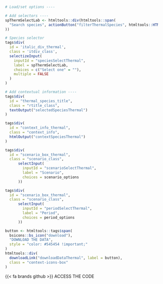 ::: {.tabdiv}

```r
# Load/set options ----

# Add selectors ----
spThermSelectLab <- htmltools::div(htmltools::span(
  "Search species", actionButton("filterThermalSpecies", htmltools::HTML('<span><i class="bi bi-funnel"></i> Filter</span>'), style = "border: 0; font-size: 12px; margin-left: 10px; background: none;")
))

# Species selector
tags$div(
  id = 'italic_div_thermal',
  class = 'itdiv_class',
  selectizeInput(
    inputId = "speciesSelectThermal",
    label = spThermSelectLab,
    choices = c("Select one" = ""),
    multiple = FALSE
  )
)

# Add contextual information ----
tags$div(
  id = "thermal_species_title",
  class = "rtitle_class",
  textOutput("selectedSpeciesThermal")
)

tags$div(
  id = "context_info_thermal",
  class = "context_info",
  htmlOutput("contextSpeciesThermal")
)
```

<div class="bottom-container"> 
::: {.grid .gridaltsm}

::: {.g-col-6}
```r
tags$div(
  id = "scenario_box_thermal",
  class = "scenario_class",
      selectInput(
        inputId = "scenarioSelectThermal",
        label = "Scenario",
        choices = scenario_options
      ))
```

:::

::: {.g-col-6}
```r
tags$div(
  id = "scenario_box_thermal",
  class = "scenario_class",
      selectInput(
        inputId = "periodSelectThermal",
        label = "Period",
        choices = period_options
      ))
```

:::

:::
</div>

<div class="context-icons">

```r
button <- htmltools::tags$span(
  bsicons::bs_icon("download"),
  "DOWNLOAD THE DATA",
  style = "color: #545454 !important;"
)
htmltools::div(
  downloadLink("downloadDataThermal", label = button),
  class = "context-icons-box"
)
```

<div class="context-icons-box" onclick="location.href='https://github.com/iobis/mpaeu_sdm/blob/main/codes/model_thermal.R';">{{< fa brands github >}} ACCESS THE CODE</div>

</div>

:::